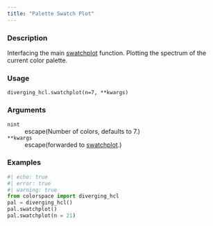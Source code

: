 ```yaml
---
title: "Palette Swatch Plot"
---
```


### Description

Interfacing the main [swatchplot](colorspace.swatchplot.swatchplot.qmd)
function. Plotting the spectrum of the current color palette.

### Usage

<pre><code class='language-python'>diverging_hcl.swatchplot(n=7, **kwargs)</code></pre>

### Arguments

<dl class="pyp-list param-list">
  <dt style = "white-space: nowrap; font-family: monospace; vertical-align: top">
   <code id="colorspace.palettes.diverging_hcl.swatchplot:n">n</code><code class="argument-class">int</code>
  </dt>
 <dd>escape(Number of colors, defaults to 7.)</dd>
  <dt style = "white-space: nowrap; font-family: monospace; vertical-align: top">
   <code id="colorspace.palettes.diverging_hcl.swatchplot:**kwargs">**kwargs</code>
  </dt>
 <dd>escape(forwarded to [swatchplot](colorspace.swatchplot.swatchplot.qmd).)</dd>
</dl>

### Examples

```python
#| echo: true
#| error: true
#| warning: true
from colorspace import diverging_hcl
pal = diverging_hcl()
pal.swatchplot()
pal.swatchplot(n = 21)
```



